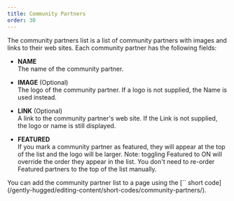 ```yaml
---
title: Community Partners
order: 30
---
```

The community partners list is a list of community partners with images and links to their web sites. Each community partner has the following fields:

* **NAME**\
    The name of the community partner.

* **IMAGE** (Optional)\
    The logo of the community partner. If a logo is not supplied, the Name is used instead.  

* **LINK** (Optional)\
    A link to the community partner's web site. If the Link is not supplied, the logo or name is still displayed.

* **FEATURED**\
    If you mark a community partner as featured, they will appear at the top of the list and the logo will be larger. Note: toggling Featured to ON will override the order they appear in the list. You don't need to re-order Featured partners to the top of the list manually.

<Aside>
    You can add the community partner list to a page using the [`<CommunityPartners />` short code](/gently-hugged/editing-content/short-codes/community-partners/). 
</Aside>